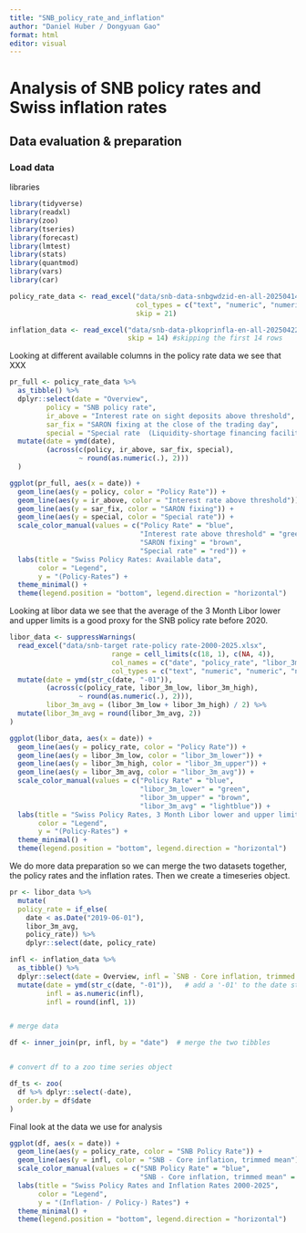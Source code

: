 ```yaml
---
title: "SNB_policy_rate_and_inflation"
author: "Daniel Huber / Dongyuan Gao"
format: html
editor: visual
---
```


# Analysis of SNB policy rates and Swiss inflation rates

## Data evaluation & preparation

### Load data

libraries

```r
library(tidyverse)
library(readxl)
library(zoo)
library(tseries)
library(forecast)
library(lmtest)
library(stats)
library(quantmod)
library(vars)
library(car)
```

```r
policy_rate_data <- read_excel("data/snb-data-snbgwdzid-en-all-20250414_1000.xlsx",
                               col_types = c("text", "numeric", "numeric", "numeric", "numeric", "numeric", "numeric", "numeric"),
                               skip = 21)

inflation_data <- read_excel("data/snb-data-plkoprinfla-en-all-20250422_0900.xlsx",
                             skip = 14) #skipping the first 14 rows

```

Looking at different available columns in the policy rate data we see that XXX

```r
pr_full <- policy_rate_data %>% 
  as_tibble() %>% 
  dplyr::select(date = "Overview",
         policy = "SNB policy rate",
         ir_above = "Interest rate on sight deposits above threshold",
         sar_fix = "SARON fixing at the close of the trading day",
         special = "Special rate  (Liquidity-shortage financing facility)") %>%
  mutate(date = ymd(date),
         (across(c(policy, ir_above, sar_fix, special),
                 ~ round(as.numeric(.), 2)))
  )

ggplot(pr_full, aes(x = date)) +
  geom_line(aes(y = policy, color = "Policy Rate")) +
  geom_line(aes(y = ir_above, color = "Interest rate above threshold")) +
  geom_line(aes(y = sar_fix, color = "SARON fixing")) +
  geom_line(aes(y = special, color = "Special rate")) +
  scale_color_manual(values = c("Policy Rate" = "blue",
                                "Interest rate above threshold" = "green",
                                "SARON fixing" = "brown",
                                "Special rate" = "red")) +
  labs(title = "Swiss Policy Rates: Available data",
       color = "Legend",
       y = "(Policy-Rates") +
  theme_minimal() +
  theme(legend.position = "bottom", legend.direction = "horizontal") 
```

Looking at libor data we see that the average of the 3 Month Libor lower and upper limits is a good proxy for the SNB policy rate before 2020.

```r
libor_data <- suppressWarnings(
  read_excel("data/snb-target rate-policy rate-2000-2025.xlsx",
                         range = cell_limits(c(18, 1), c(NA, 4)),
                         col_names = c("date", "policy_rate", "libor_3m_low", "libor_3m_high"),
                         col_types = c("text", "numeric", "numeric", "numeric")) %>%
  mutate(date = ymd(str_c(date, "-01")),
         (across(c(policy_rate, libor_3m_low, libor_3m_high),
                 ~ round(as.numeric(.), 2))),
         libor_3m_avg = (libor_3m_low + libor_3m_high) / 2) %>% 
  mutate(libor_3m_avg = round(libor_3m_avg, 2))
)

ggplot(libor_data, aes(x = date)) +
  geom_line(aes(y = policy_rate, color = "Policy Rate")) +
  geom_line(aes(y = libor_3m_low, color = "libor_3m_lower")) +
  geom_line(aes(y = libor_3m_high, color = "libor_3m_upper")) +
  geom_line(aes(y = libor_3m_avg, color = "libor_3m_avg")) +
  scale_color_manual(values = c("Policy Rate" = "blue",
                                "libor_3m_lower" = "green",
                                "libor_3m_upper" = "brown",
                                "libor_3m_avg" = "lightblue")) +
  labs(title = "Swiss Policy Rates, 3 Month Libor lower and upper limits",
       color = "Legend",
       y = "(Policy-Rates") +
  theme_minimal() +
  theme(legend.position = "bottom", legend.direction = "horizontal") 

```

We do more data preparation so we can merge the two datasets together, the policy rates and the inflation rates. Then we create a timeseries object.

```r
pr <- libor_data %>%
  mutate(
  policy_rate = if_else(
    date < as.Date("2019-06-01"),
    libor_3m_avg,       
    policy_rate)) %>% 
    dplyr::select(date, policy_rate)

infl <- inflation_data %>% 
  as_tibble() %>%
  dplyr::select(date = Overview, infl = `SNB - Core inflation, trimmed mean`) %>% 
  mutate(date = ymd(str_c(date, "-01")),   # add a '-01' to the date string before making it a date
         infl = as.numeric(infl),
         infl = round(infl, 1))


# merge data

df <- inner_join(pr, infl, by = "date")  # merge the two tibbles


# convert df to a zoo time series object

df_ts <- zoo(
  df %>% dplyr::select(-date),
  order.by = df$date
)

```

Final look at the data we use for analysis

```r
ggplot(df, aes(x = date)) +
  geom_line(aes(y = policy_rate, color = "SNB Policy Rate")) +
  geom_line(aes(y = infl, color = "SNB - Core inflation, trimmed mean")) +
  scale_color_manual(values = c("SNB Policy Rate" = "blue",
                                "SNB - Core inflation, trimmed mean" = "red")) +
  labs(title = "Swiss Policy Rates and Inflation Rates 2000-2025",
       color = "Legend",
       y = "(Inflation- / Policy-) Rates") +
  theme_minimal() +
  theme(legend.position = "bottom", legend.direction = "horizontal")

```


